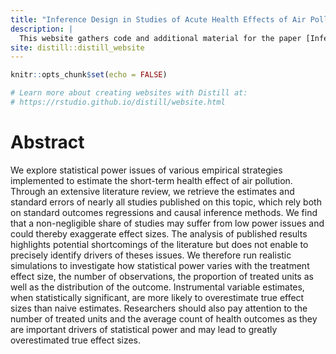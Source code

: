 ```yaml
---
title: "Inference Design in Studies of Acute Health Effects of Air Pollution"
description: |
  This website gathers code and additional material for the paper [Inference Design in Studies of Acute Health Effects of Air Pollution](draft_2021_06_11.pdf) by Vincent Bagilet and Léo Zabrocki.
site: distill::distill_website
---
```


```r
knitr::opts_chunk$set(echo = FALSE)

# Learn more about creating websites with Distill at:
# https://rstudio.github.io/distill/website.html

```


# Abstract

We explore statistical power issues of various empirical strategies implemented to estimate the short-term health effect of air pollution. Through an extensive literature review, we retrieve the estimates and standard errors of nearly all studies published on this topic, which rely both on standard outcomes regressions and causal inference methods. We find that a non-negligible share of studies may suffer from low power issues and could thereby exaggerate effect sizes. The analysis of published results highlights potential shortcomings of the literature but does not enable to precisely identify drivers of theses issues. We therefore run realistic simulations to investigate how statistical power varies with the treatment effect size, the number of observations, the proportion of treated units as well as the distribution of the outcome. Instrumental variable estimates, when statistically significant, are more likely to overestimate true effect sizes than naive estimates. Researchers should also pay attention to the number of treated units and the average count of health outcomes as they are important drivers of statistical power and may lead to greatly overestimated true effect sizes.